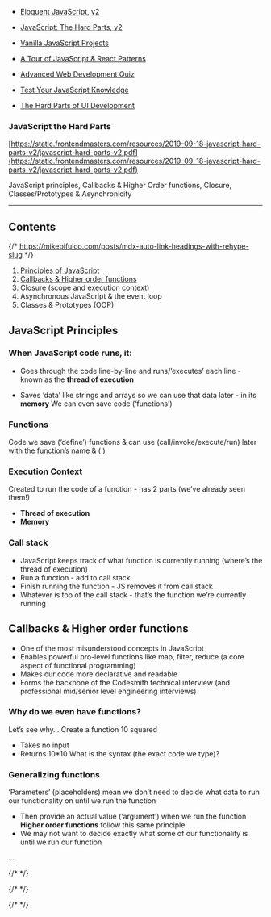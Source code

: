 
- [Eloquent JavaScript, v2](https://eloquentjavascript.net/03_functions.html)

- [JavaScript: The Hard Parts, v2](https://frontendmasters.com/courses/javascript-hard-parts-v2/)
- [Vanilla JavaScript Projects](https://frontendmasters.com/courses/javascript-projects/)
- [A Tour of JavaScript & React Patterns](https://frontendmasters.com/courses/tour-js-patterns/)
- [Advanced Web Development Quiz](https://frontendmasters.com/courses/hard-parts-ui-dev/)
- [Test Your JavaScript Knowledge](https://frontendmasters.com/courses/javascript-quiz/)
- [The Hard Parts of UI Development](https://frontendmasters.com/courses/hard-parts-ui-dev/)

### JavaScript the Hard Parts

[https://static.frontendmasters.com/resources/2019-09-18-javascript-hard-parts-v2/javascript-hard-parts-v2.pdf](https://static.frontendmasters.com/resources/2019-09-18-javascript-hard-parts-v2/javascript-hard-parts-v2.pdf)

JavaScript principles, Callbacks & Higher Order functions, Closure, Classes/Prototypes & Asynchronicity

---

## Contents

{/* https://mikebifulco.com/posts/mdx-auto-link-headings-with-rehype-slug */}

1. [Principles of JavaScript](#javascript-principles)
2. [Callbacks & Higher order functions](#callbacks-&-higher-order-functions)
3. Closure (scope and execution context)
4. Asynchronous JavaScript & the event loop
5. Classes & Prototypes (OOP)

## JavaScript Principles

### When JavaScript code runs, it:

- Goes through the code line-by-line and runs/’executes’ each line - known as the **thread of execution**

- Saves ‘data’ like strings and arrays so we can use that data later - in its **memory**
  We can even save code (‘functions’)

### Functions

Code we save (‘define’) functions & can use (call/invoke/execute/run) later with the function’s name & ( )

### Execution Context

Created to run the code of a function - has 2 parts (we’ve already seen them!)

- **Thread of execution**
- **Memory**

### Call stack

- JavaScript keeps track of what function is currently running (where’s the thread of execution)
- Run a function - add to call stack
- Finish running the function - JS removes it from call stack
- Whatever is top of the call stack - that’s the function we’re currently running

## Callbacks & Higher order functions

- One of the most misunderstood concepts in JavaScript
- Enables powerful pro-level functions like map, filter, reduce (a core aspect of
  functional programming)
- Makes our code more declarative and readable
- Forms the backbone of the Codesmith technical interview (and professional
  mid/senior level engineering interviews)

### Why do we even have functions?

Let’s see why…
Create a function 10 squared

- Takes no input
- Returns 10\*10
  What is the syntax (the exact code we type)?

### Generalizing functions

‘Parameters’ (placeholders) mean we don’t need to decide what data to run our
functionality on until we run the function

- Then provide an actual value (‘argument’) when we run the function
  **Higher order functions** follow this same principle.
- We may not want to decide exactly what some of our functionality is until we
  run our function

...

{/* <JsExamples /> */}

{/* <EJS02ProgramStructure /> */}

{/* <EJS03Functions /> */}
